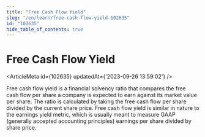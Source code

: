 ```yaml
---
title: "Free Cash Flow Yield"
slug: "/en/learn/free-cash-flow-yield-102635"
id: "102635"
hide_table_of_contents: true
---
```



# Free Cash Flow Yield

<ArticleMeta id={102635} updatedAt={'2023-09-26 13:59:02'} />
<div className='border-solid border-b border-t-0 my-4 border-[var(--ifm-color-gray-300)]' />

Free cash flow yield is a financial solvency ratio that compares the free cash flow per share a company is expected to earn against its market value per share. The ratio is calculated by taking the free cash flow per share divided by the current share price. Free cash flow yield is similar in nature to the earnings yield metric, which is usually meant to measure GAAP (generally accepted accounting principles) earnings per share divided by share price.
